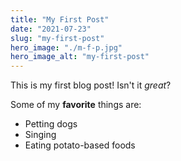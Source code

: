 ```yaml
---
title: "My First Post"
date: "2021-07-23"
slug: "my-first-post"
hero_image: "./m-f-p.jpg"
hero_image_alt: "my-first-post"
---
```


This is my first blog post! Isn't it *great*?

Some of my **favorite** things are:

* Petting dogs
* Singing
* Eating potato-based foods
